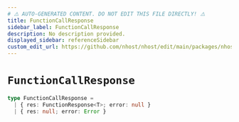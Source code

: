 ```yaml
---
# ⚠️ AUTO-GENERATED CONTENT. DO NOT EDIT THIS FILE DIRECTLY! ⚠️
title: FunctionCallResponse
sidebar_label: FunctionCallResponse
description: No description provided.
displayed_sidebar: referenceSidebar
custom_edit_url: https://github.com/nhost/nhost/edit/main/packages/nhost-js/src/utils/types.ts#L69
---
```


# `FunctionCallResponse`

```ts
type FunctionCallResponse =
  | { res: FunctionResponse<T>; error: null }
  | { res: null; error: Error }
```
